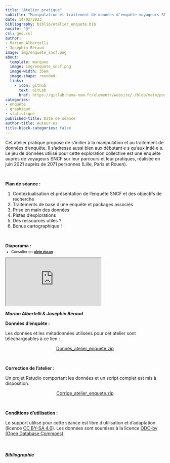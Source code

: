 ```yaml
---
title: "Atelier pratique"
subtitle: "Manipulation et traitement de données d'enquête voyageurs SNCF"
date: 14/02/2023
bibliography: biblio/atelier_enquete.bib
nocite: '@*'
csl: geo.csl
author: 
- Marion Albertelli
- Joséphin Béraud
image: img/enquete_sncf.png
about:
  template: marquee
  image: img/enquete_sncf.png
  image-width: 35em
  image-shape: rounded
  links:
    - icon: github
      text: GitLab
      href: https://gitlab.huma-num.fr/elementr/website/-/blob/main/posts/atelier_enquete_sncf.qmd
categories: 
- enquête
- graphique
- statistique
published-title: Date de séance
author-title: Auteur·es
title-block-categories: false
---
```


Cet atelier pratique propose de s'initier à la manipulation et au traitement de données d'enquête. Il s'adresse aussi bien aux débutant·e·s qu'aux intié·e·s. 
Le jeu de données utilisé pour cette exploration collective est une enquête auprès de voyageurs SNCF sur leur parcours et leur pratiques, réalisée en juin 2021 auprès de 2071 personnes (Lille, Paris et Rouen).

\

**Plan de séance :**

1.  Contextualisation et présentation de l’enquête SNCF et des objectifs de recherche
2.  Traitements de base d’une enquête et packages associés\
3.  Prise en main des données\
4.  Pistes d’explorations\
5.  Des ressources utiles ?\
6.  Bonus cartographique ! 

\

**Diaporama :**

::: {.nonicremental style="font-size:80%;margin-top:-10px;margin-bottom:10px;"}
-   Consulter en [**plein écran**](support/Atelier_ElementR_Albertelli_Beraud_140223.pdf)\
:::

::: diapo
<object class="slide" data="support/Atelier_ElementR_Albertelli_Beraud_140223.pdf" type="application/pdf">

<iframe src="https://docs.google.com/viewer?url=your_url_to_pdf&amp;embedded=true">

</iframe>

</object>
:::

::: auteurs
<i class="bi bi-people-fill"> **Marion Albertelli & Joséphin Béraud**</i>
:::

**Données d'enquête :**

<!-- Un projet Rstudio contenant des données et des scripts R (exercice et correction) utilisés durant la séance est téléchargeable ici : -->
Les données et les métadonnées utilisées pour cet atelier sont téléchargeables à ce lien :

<center><a href="data/Donnees_atelier_enquete.zip" class="btn btn-success" role="button" aria-disabled="true"><i class="bi bi-cloud-arrow-down"></i> Donnes_atelier_enquete.zip</a></center>

\

**Correction de l'atelier :**

Un projet Rstudio comportant les données et un script complet est mis à disposition.

<center><a href="data/Corrige_atelier_enquete.zip" class="btn btn-outline-success" role="button" aria-disabled="true"><i class="bi bi-cloud-arrow-down"></i> Corrige_atelier_enquete.zip</a></center>

\

**Conditions d'utilisation :**

Le support utilisé pour cette séance est libre d'utilisation et d'adaptation (licence [CC BY-SA 4.0](https://creativecommons.org/licenses/by-sa/4.0/deed.fr)). Les données sont soumises à la licence [ODC-by (Open Database Commons)](https://opendatacommons.org/licenses/by/1-0/).


\


##### Bibliographie

::: {#refs}
:::
